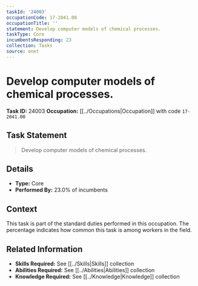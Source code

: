 ```yaml
---
taskId: '24003'
occupationCode: 17-2041.00
occupationTitle: ''
statement: Develop computer models of chemical processes.
taskType: Core
incumbentsResponding: 23
collection: Tasks
source: onet
---
```

# Develop computer models of chemical processes.

**Task ID:** 24003
**Occupation:** [[../Occupations|Occupation]] with code `17-2041.00`

## Task Statement

> Develop computer models of chemical processes.

## Details

- **Type:** Core
- **Performed By:** 23.0% of incumbents

## Context

This task is part of the standard duties performed in this occupation. The percentage indicates how common this task is among workers in the field.

## Related Information

- **Skills Required:** See [[../Skills|Skills]] collection
- **Abilities Required:** See [[../Abilities|Abilities]] collection
- **Knowledge Required:** See [[../Knowledge|Knowledge]] collection
